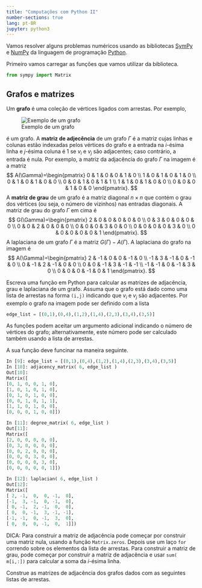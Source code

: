 ```yaml
---
title: "Computações com Python II"
number-sections: true
lang: pt-BR
jupyter: python3
--- 
```


Vamos resolver alguns problemas numéricos usando as bibliotecas [SymPy](https://www.sympy.org/) e 
[NumPy](https://www.sympy.org/) da linguagem de programação [Python](https://www.python.org/).

Primeiro vamos carregar as funções que vamos utilizar da biblioteca.

```python
from sympy import Matrix
```
  
## Grafos e matrizes

Um **grafo** é uma coleção de vértices ligados com arrestas. Por exemplo, 

![Exemplo de um grafo](img/6n-graf.png)

é um grafo. A **matriz de adjecência** de um grafo $\Gamma$ é a matriz cujas linhas e colunas estão indexadas pelos vértices do grafo e a entrada na $i$-ésima linha e $j$-ésima coluna é $1$ se $v_i$ e $v_j$ são adjacentes; caso contrário, a entrada é nula. Por exemplo, a matriz da adjacência do grafo $\Gamma$ na imagem é a matriz 
$$
A(\Gamma)=\begin{pmatrix} 0 & 1 & 0 & 0 & 1 & 0 \\ 
                1 & 0 & 1 & 0 & 1 & 0 \\
                0 & 1 & 0 & 1 & 0 & 0 \\
                0 & 0 & 1 & 0 & 1 & 1 \\
                1 & 1 & 0 & 1 & 0 & 0 \\
                0 & 0 & 0 & 1 & 0 & 0
\end{pmatrix}.
$$
A **matriz de grau** de um grafo é a matriz diagonal $n\times n$ que contém o grau dos vértices (ou seja, o número de vizinhos) nas entradas diagonais. A matriz de grau do grafo $\Gamma$ em cima é 
$$
G(\Gamma)=\begin{pmatrix} 2 & 0 & 0 & 0 & 0 & 0 \\ 
                0 & 3 & 0 & 0 & 0 & 0 \\
                0 & 0 & 2 & 0 & 0 & 0 \\
                0 & 0 & 0 & 3 & 0 & 0 \\
                0 & 0 & 0 & 0 & 3 & 0 \\
                0 & 0 & 0 & 0 & 0 & 1
\end{pmatrix}.
$$
A laplaciana de um grafo $\Gamma$ é a matriz $G(\Gamma)-A(\Gamma)$. A laplaciana do grafo na imagem é 
$$
A(\Gamma)=\begin{pmatrix} 2 & -1 & 0 & 0 & -1 & 0 \\ 
                -1 & 3 & -1 & 0 & -1 & 0 \\
                0 & -1 & 2 & -1 & 0 & 0 \\
                0 & 0 & -1 & 3 & -1 & -1 \\
                -1 & -1 & 0 & -1 & 3 & 0 \\
                0 & 0 & 0 & -1 & 0 & 1
\end{pmatrix}.
$$

:::{#exm-grafos}
Escreva uma função em Python para calcular as matrizes de adjacência, grau e laplaciana de um grafo. Assuma que o grafo está dado como uma 
lista de arrestas na forma `(i,j)` indicando que $v_i$ e $v_j$ são adjacentes. Por exemplo o grafo na imagem pode ser definido com a lista 
```python
edge_list = [(0,1),(0,4),(1,2),(1,4),(2,3),(3,4),(3,5)]
```
As funções podem aceitar um argumento adicional indicando o número de vértices do grafo; alternativamente, este número pode ser calculado também usando a lista de arrestas. 

A sua função deve funcinar na maneira seguinte. 

```python
In [9]: edge_list = [(0,1),(0,4),(1,2),(1,4),(2,3),(3,4),(3,5)]
In [10]: adjacency_matrix( 6, edge_list )
Out[10]: 
Matrix([
[0, 1, 0, 0, 1, 0],
[1, 0, 1, 0, 1, 0],
[0, 1, 0, 1, 0, 0],
[0, 0, 1, 0, 1, 1],
[1, 1, 0, 1, 0, 0],
[0, 0, 0, 1, 0, 0]])

In [11]: degree_matrix( 6, edge_list )
Out[11]: 
Matrix([
[2, 0, 0, 0, 0, 0],
[0, 3, 0, 0, 0, 0],
[0, 0, 2, 0, 0, 0],
[0, 0, 0, 3, 0, 0],
[0, 0, 0, 0, 3, 0],
[0, 0, 0, 0, 0, 1]])

In [12]: laplacian( 6, edge_list )
Out[12]: 
Matrix([
[ 2, -1,  0,  0, -1,  0],
[-1,  3, -1,  0, -1,  0],
[ 0, -1,  2, -1,  0,  0],
[ 0,  0, -1,  3, -1, -1],
[-1, -1,  0, -1,  3,  0],
[ 0,  0,  0, -1,  0,  1]])
```
<!--
In [1]: def adjacency_matrix( n, edge_list ):
   ...:     mat = Matrix.zeros( n, n )
   ...:     for e in edge_list:
   ...:         mat[e[0],e[1]] = mat[e[1],e[0]] = 1
   ...: 
   ...:     return mat
   ...: 
   ...: def laplacian( n, edge_list ):
   ...:     mat = adjacency_matrix( n, edge_list )
   ...:     lap_mat = mat.copy()
   ...:     n = mat.rows
   ...:     for i in range( n ):
   ...:         lap_mat[i,i] = -sum( mat[i,:] )
   ...:     return -lap_mat
   ...: 
   ...: def degree_matrix( n, edge_list ):
   ...:     mat = adjacency_matrix( n, edge_list )
   ...:     n = mat.rows
   ...:     deg_mat = Matrix.zeros( n, n )
   ...:     for i in range( n ):
   ...:         deg_mat[i,i] = sum( mat[i,:] 
            retuen deg_mat
-->

DICA: Para construir a matriz de adjacência pode começar por construir uma matriz nula, usando a função `Matrix.zeros`. Depois use um laço `for`
correndo sobre os elementos da lista de arrestas. Para construir a matriz de grau, pode começar por construir a matriz de adjacência e 
usar `sum( m[i,:])` para calcular a soma da $i$-ésima linha.
:::

:::{#exm-grafo}
Construe as matrizes de adjacência dos grafos dados com as seguintes listas de arrestas. 
:::
